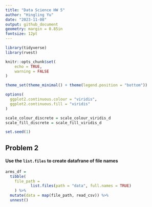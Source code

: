 ```yaml
---
title: "Data Science HW 5"
author: "Hingling Yu"
date: "2023-11-08"
output: github_document
geometry: margin = 0.85in
fontsize: 12pt
---
```


```r
library(tidyverse)
library(rvest)

knitr::opts_chunk$set(
	echo = TRUE,
	warning = FALSE
)

theme_set(theme_minimal() + theme(legend.position = "bottom"))

options(
  ggplot2.continuous.colour = "viridis",
  ggplot2.continuous.fill = "viridis"
)

scale_colour_discrete = scale_colour_viridis_d
scale_fill_discrete = scale_fill_viridis_d

set.seed(1)
```


## Problem 2


#### Use the `list.files` to create datafrane of file names
```r
arms_df = 
  tibble(
    file_path = 
           list.files(path = "data", full.names = TRUE)
    ) %>% 
  mutate(data = map(file_path, read_csv)) %>% 
  unnest()

```

